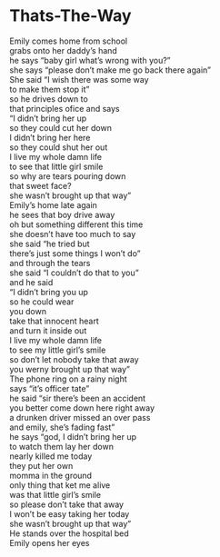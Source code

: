 # Thats-The-Way

Emily comes home from school  
grabs onto her daddy's hand  
he says "baby girl what's wrong with you?"  
she says "please don't make me go back there again"  
She said "I wish there was some way  
to make them stop it"  
so he drives down to  
that principles ofice and says  
"I didn't bring her up  
so they could cut her down  
I didn't bring her here  
so they could shut her out  
I live my whole damn life  
to see that little girl smile  
so why are tears pouring down  
that sweet face?  
she wasn't brought up that way"  
Emily's home late again  
he sees that boy drive away  
oh but something different this time  
she doesn't have too much to say  
she said "he tried but  
there's just some things I won't do"  
and through the tears  
she said "I couldn't do that to you"  
and he said  
"I didn't bring you up  
so he could wear  
you down  
take that innocent heart  
and turn it inside out  
I live my whole damn life  
to see my little girl's smile  
so don't let nobody take that away  
you werny brought up that way"  
The phone ring on a rainy night  
says "it's officer tate"  
he said "sir there's been an accident  
you better come down here right away  
a drunken driver missed an over pass  
and emily, she's fading fast"  
he says "god, I didn't bring her up  
to watch them lay her down  
nearly killed me today  
they put her own  
momma in the ground  
only thing that ket me alive  
was that little girl's smile  
so please don't take that away  
I won't be easy taking her today  
she wasn't brought up that way"  
He stands over the hospital bed  
Emily opens her eyes

